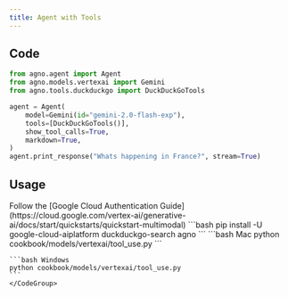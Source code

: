 ```yaml
---
title: Agent with Tools
---
```


## Code

```python cookbook/models/vertexai/tool_use.py
from agno.agent import Agent
from agno.models.vertexai import Gemini
from agno.tools.duckduckgo import DuckDuckGoTools

agent = Agent(
    model=Gemini(id="gemini-2.0-flash-exp"),
    tools=[DuckDuckGoTools()],
    show_tool_calls=True,
    markdown=True,
)
agent.print_response("Whats happening in France?", stream=True)
```

## Usage

<Steps>
  <Snippet file="create-venv-step.mdx" />

  <Step title="Authenticate with Google Cloud">
    Follow the [Google Cloud Authentication Guide](https://cloud.google.com/vertex-ai/generative-ai/docs/start/quickstarts/quickstart-multimodal)
  </Step>

  <Step title="Install libraries">
    ```bash
    pip install -U google-cloud-aiplatform duckduckgo-search agno
    ```
  </Step>

  <Step title="Run Agent">
    <CodeGroup>
    ```bash Mac
    python cookbook/models/vertexai/tool_use.py
    ```

    ```bash Windows
    python cookbook/models/vertexai/tool_use.py
    ```
    </CodeGroup>
  </Step>
</Steps>